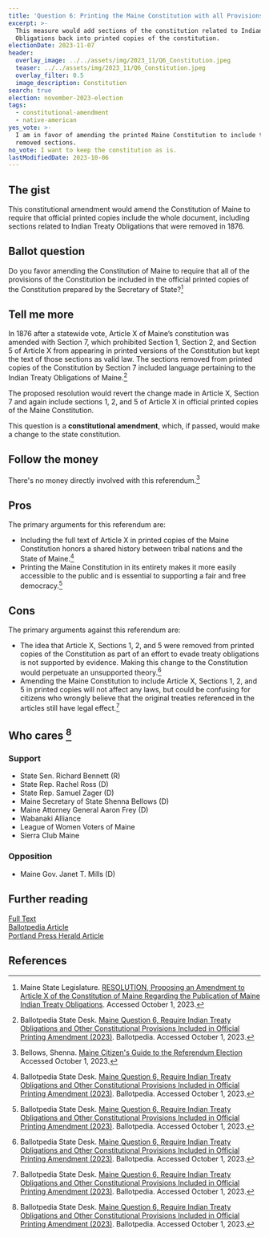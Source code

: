 ```yaml
---
title: 'Question 6: Printing the Maine Constitution with all Provisions'
excerpt: >-
  This measure would add sections of the constitution related to Indian Treaty
  Obligations back into printed copies of the constitution.
electionDate: 2023-11-07
header:
  overlay_image: ../../assets/img/2023_11/Q6_Constitution.jpeg
  teaser: ../../assets/img/2023_11/Q6_Constitution.jpeg
  overlay_filter: 0.5
  image_description: Constitution
search: true
election: november-2023-election
tags:
  - constitutional-amendment
  - native-american
yes_vote: >-
  I am in favor of amending the printed Maine Constitution to include the
  removed sections.
no_vote: I want to keep the constitution as is.
lastModifiedDate: 2023-10-06
---
```


## The gist

This constitutional amendment would amend the Constitution of Maine to require that official printed copies include the whole document, including sections related to Indian Treaty Obligations that were removed in 1876.

## Ballot question

Do you favor amending the Constitution of Maine to require that all of the provisions of the Constitution be included in the official printed copies of the Constitution prepared by the Secretary of State?[^1]

<YesNoTable yesContent={frontmatter.yes_vote} noContent={frontmatter.no_vote} />

## Tell me more

In 1876 after a statewide vote, Article X of Maine’s constitution was amended with Section 7, which prohibited Section 1, Section 2, and Section 5 of Article X from appearing in printed versions of the Constitution but kept the text of those sections as valid law. The sections removed from printed copies of the Constitution by Section 7 included language pertaining to the Indian Treaty Obligations of Maine.[^2]

The proposed resolution would revert the change made in Article X, Section 7 and again include sections 1, 2, and 5 of Article X in official printed copies of the Maine Constitution.

This question is a **constitutional amendment**, which, if passed, would make a change to the state constitution.

## Follow the money

There's no money directly involved with this referendum.[^3]

## Pros

The primary arguments for this referendum are:

- Including the full text of Article X in printed copies of the Maine Constitution honors a shared history between tribal nations and the State of Maine.[^2]
- Printing the Maine Constitution in its entirety makes it more easily accessible to the public and is essential to supporting a fair and free democracy.[^2]

## Cons

The primary arguments against this referendum are:

- The idea that Article X, Sections 1, 2, and 5 were removed from printed copies of the Constitution as part of an effort to evade treaty obligations is not supported by evidence. Making this change to the Constitution would perpetuate an unsupported theory.[^2]
- Amending the Maine Constitution to include Article X, Sections 1, 2, and 5 in printed copies will not affect any laws, but could be confusing for citizens who wrongly believe that the original treaties referenced in the articles still have legal effect.[^2]

## Who cares [^2]

### Support

- State Sen. Richard Bennett (R)
- State Rep. Rachel Ross (D)
- State Rep. Samuel Zager (D)
- Maine Secretary of State Shenna Bellows (D)
- Maine Attorney General Aaron Frey (D)
- Wabanaki Alliance
- League of Women Voters of Maine
- Sierra Club Maine

### Opposition

- Maine Gov. Janet T. Mills (D)

## Further reading

[Full Text](https://legislature.maine.gov/bills/getPDF.asp?paper=HP0048&item=1&snum=131)<br />
[Ballotpedia Article](<https://ballotpedia.org/Maine_Question_6,_Require_Indian_Treaty_Obligations_and_Other_Constitutional_Provisions_Included_in_Official_Printing_Amendment_(2023)>)<br />
[Portland Press Herald Article](https://www.pressherald.com/2023/10/06/questions-5-through-8-what-you-need-to-know-about-the-proposed-constitutional-amendments/)

## References

[^1]: Maine State Legislature. [RESOLUTION, Proposing an Amendment to Article X of the Constitution of Maine Regarding the Publication of Maine Indian Treaty Obligations](https://legislature.maine.gov/bills/getPDF.asp?paper=HP0048&item=1&snum=131). Accessed October 1, 2023.

[^2]: Ballotpedia State Desk. [Maine Question 6, Require Indian Treaty Obligations and Other Constitutional Provisions Included in Official Printing Amendment (2023)](<https://ballotpedia.org/Maine_Question_6,_Require_Indian_Treaty_Obligations_and_Other_Constitutional_Provisions_Included_in_Official_Printing_Amendment_(2023)>). Ballotpedia. Accessed October 1, 2023.

[^3]: Bellows, Shenna. [Maine Citizen's Guide to the Referendum Election](https://www.maine.gov/sos/cec/elec/upcoming/pdf/citizensguide23.pdf) Accessed October 1, 2023.

